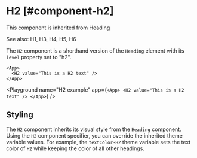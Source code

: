 
# H2 [#component-h2]

This component is inherited from <SmartLink href="/components/Heading">Heading</SmartLink>

See also: <SmartLink href="/components/H1">H1</SmartLink>, <SmartLink href="/components/H3">H3</SmartLink>, <SmartLink href="/components/H4">H4</SmartLink>, <SmartLink href="/components/H5">H5</SmartLink>, <SmartLink href="/components/H6">H6</SmartLink>

The `H2` component is a shorthand version of the `Heading` element with its `level` property set to "h2".

```ueml copy
<App>
  <H2 value="This is a H2 text" />
</App>
```

<Playground
  name="H2 example"
  app={`
  <App>
    <H2 value="This is a H2 text" />
  </App>
  `}
/>

## Styling

The `H2` component inherits its visual style from the `Heading` component.
Using the `H2` component specifier, you can override the inherited theme variable values.
For example, the `textColor-H2` theme variable sets the text color of `H2` while keeping the color of all other headings.


